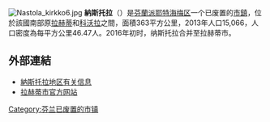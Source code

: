 [[Image:Nastola_kirkko6.jpg|thumb]]
'''納斯托拉'''（{{lang-fi|Nastola}}）是[[芬蘭|芬蘭]][[派耶特海梅区|派耶特海梅区]]一个已废置的[[芬兰市镇|市鎮]]，位於該國南部原[[拉赫蒂|拉赫蒂]]和[[科沃拉|科沃拉]]之間，面積363平方公里，2013年人口15,066，人口密度為每平方公里46.47人。2016年初时，纳斯托拉合并至拉赫蒂市。

==外部連結==
{{commonscat|Nastola|position=left}}
* [http://www.nastola.fi/ 納斯托拉地区有关信息] {{fi}}
* [https://web.archive.org/web/20180222165243/https://www.lahti.fi/en 拉赫蒂市官方网站] {{en}} {{fi}} {{sv}}

{{Finland-geo-stub}}
[[Category:芬兰已废置的市镇|Category:芬兰已废置的市镇]]